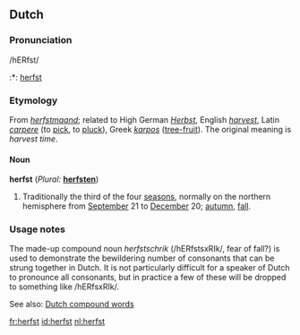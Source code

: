 ==Dutch==

===Pronunciation===
/hERfst/
:*{{sound}}: [[Media:nl-herfst.ogg|herfst]]

===Etymology===
From ''[[herfstmaand]]''; related to High German ''[[Herbst]]'', English ''[[harvest]]'', Latin ''[[carpere]]'' (to [[pick]], to [[pluck]]), Greek ''[[karpos]]'' ([[tree-fruit]]). The original meaning is ''harvest time''.

====Noun====
'''herfst'''  (''Plural:'' '''[[herfsten]]''')

# Traditionally the third of the four [[season]]s, normally on the northern hemisphere from [[September]] 21 to [[December]] 20; [[autumn]], [[fall]].

===Usage notes===
The made-up compound noun ''herfstschrik'' (/hERfstsxRIk/, fear of fall?) is used to demonstrate the bewildering number of consonants that can be strung together in Dutch. It is not particularly difficult for a speaker of Dutch to pronounce all consonants, but in practice a few of these will be dropped to something like /hERfsxRIk/.

See also: [[Dutch compound words]]

[[fr:herfst]]
[[id:herfst]]
[[nl:herfst]]